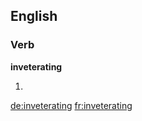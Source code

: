 ==English==

===Verb===
'''inveterating'''

# {{present participle of|[[inveterate]]}}

[[de:inveterating]]
[[fr:inveterating]]
